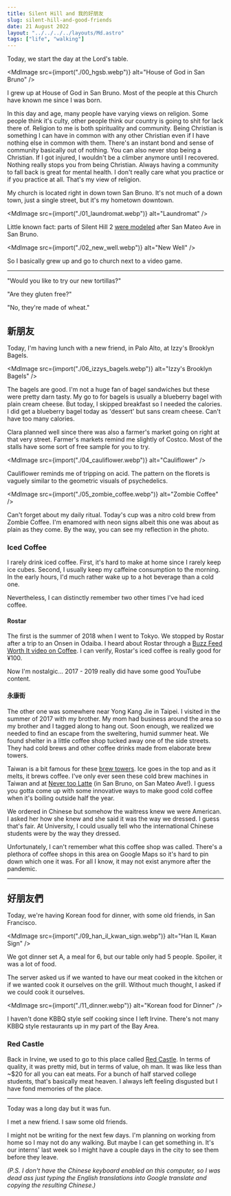 ```yaml
---
title: Silent Hill and 我的好朋友
slug: silent-hill-and-good-friends
date: 21 August 2022
layout: "../../../../layouts/Md.astro"
tags: ["life", "walking"]
---
```



Today, we start the day at the Lord's table.

<MdImage src={import("./00_hgsb.webp")} alt="House of God in San Bruno" />

I grew up at House of God in San Bruno.
Most of the people at this Church have known me since I was born.

In this day and age, many people have varying views on religion.
Some people think it's culty, other people think our country is going to shit for lack there of.
Religion to me is both spirituality and community.
Being Christian is something I can have in common with any other Christian even if I have nothing else in common with them.
There's an instant bond and sense of community basically out of nothing.
You can also never stop being a Christian.
If I got injured, I wouldn't be a climber anymore until I recovered.
Nothing really stops you from being Christian.
Always having a community to fall back is great for mental health.
I don't really care what you practice or if you practice at all.
That's my view of religion.

My church is located right in down town San Bruno.
It's not much of a down town, just a single street, but it's my hometown downtown.

<MdImage src={import("./01_laundromat.webp")} alt="Laundromat" />

Little known fact: parts of Silent Hill 2
[were modeled](http://www.igotaletter.com/rarities/oldneelystreet/)
after San Mateo Ave in San Bruno.

<MdImage src={import("./02_new_well.webp")} alt="New Well" />

So I basically grew up and go to church next to a video game.

---

"Would you like to try our new tortillas?"

"Are they gluten free?"

"No, they're made of wheat."

## 新朋友

Today, I'm having lunch with a new friend, in Palo Alto, at Izzy's Brooklyn Bagels.

<MdImage src={import("./06_izzys_bagels.webp")} alt="Izzy's Brooklyn Bagels" />

The bagels are good.
I'm not a huge fan of bagel sandwiches but these were pretty darn tasty.
My go to for bagels is usually a blueberry bagel with plain cream cheese.
But today, I skipped breakfast so I needed the calories.
I did get a blueberry bagel today as 'dessert' but sans cream cheese.
Can't have too many calories.

Clara planned well since there was also a farmer's market going on right at that very street.
Farmer's markets remind me slightly of Costco.
Most of the stalls have some sort of free sample for you to try.

<MdImage src={import("./04_cauliflower.webp")} alt="Cauliflower" />

Cauliflower reminds me of tripping on acid.
The pattern on the florets is vaguely similar to the geometric visuals of psychedelics.

<MdImage src={import("./05_zombie_coffee.webp")} alt="Zombie Coffee" />

Can't forget about my daily ritual.
Today's cup was a nitro cold brew from Zombie Coffee.
I'm enamored with neon signs albeit this one was about as plain as they come.
By the way, you can see my reflection in the photo.

### Iced Coffee

I rarely drink iced coffee.
First, it's hard to make at home since I rarely keep ice cubes.
Second, I usually keep my caffeine consumption to the morning.
In the early hours, I'd much rather wake up to a hot beverage than a cold one.

Nevertheless, I can distinctly remember two other times I've had iced coffee.

#### Rostar

The first is the summer of 2018 when I went to Tokyo.
We stopped by Rostar after a trip to an Onsen in Odaiba.
I heard about Rostar through a [Buzz Feed Worth It video on Coffee](https://youtu.be/qIbbJV-grHg?t=38).
I can verify, Rostar's iced coffee is really good for ¥100.

Now I'm nostalgic... 2017 - 2019 really did have some good YouTube content.

#### 永康街

The other one was somewhere near Yong Kang Jie in Taipei.
I visited in the summer of 2017 with my brother.
My mom had business around the area so my brother and I tagged along to hang out.
Soon enough, we realized we needed to find an escape from the sweltering, humid summer heat.
We found shelter in a little coffee shop tucked away one of the side streets.
They had cold brews and other coffee drinks made from elaborate brew towers.

Taiwan is a bit famous for these
[brew towers](https://yama-glass.com/products/yama-cold-drip-tower-6-8-cup-bamboo-straight-frame-32oz).
Ice goes in the top and as it melts, it brews coffee.
I've only ever seen these cold brew machines in Taiwan and at
[Never too Latte](https://www.nevertoolattecafe.com/) (in San Bruno, on San Mateo Ave!).
I guess you gotta come up with some innovative ways to make good cold coffee when it's boiling outside half the year.

We ordered in Chinese but somehow the waitress knew we were American.
I asked her how she knew and she said it was the way we dressed.
I guess that's fair.
At University, I could usually tell who the international Chinese students were by the way they dressed.

Unfortunately, I can't remember what this coffee shop was called.
There's a plethora of coffee shops in this area on Google Maps so it's hard to pin down which one it was.
For all I know, it may not exist anymore after the pandemic.

---

## 好朋友們

Today, we're having Korean food for dinner, with some old friends, in San Francisco.

<MdImage src={import("./09_han_il_kwan_sign.webp")} alt="Han IL Kwan Sign" />

We got dinner set A, a meal for 6, but our table only had 5 people.
Spoiler, it was a lot of food.

The server asked us if we wanted to have our meat cooked in the kitchen or if we wanted cook it ourselves on the grill.
Without much thought, I asked if we could cook it ourselves.

<MdImage src={import("./11_dinner.webp")} alt="Korean food for Dinner" />

I haven't done KBBQ style self cooking since I left Irvine.
There's not many KBBQ style restaurants up in my part of the Bay Area.

### Red Castle

Back in Irvine, we used to go to this place called [Red Castle](https://www.yelp.com/biz/red-castle-garden-grove-6).
In terms of quality, it was pretty mid, but in terms of value, oh man.
It was like less than ~$20 for all you can eat meats.
For a bunch of half starved college students, that's basically meat heaven.
I always left feeling disgusted but I have fond memories of the place.

---

Today was a long day but it was fun.

I met a new friend.
I saw some old friends.

I might not be writing for the next few days.
I'm planning on working from home so I may not do any walking.
But maybe I can get something in.
It's our interns' last week so I might have a couple days in the city to see them before they leave.

_(P.S. I don't have the Chinese keyboard enabled on this computer,
so I was dead ass just typing the English translations into Google translate and copying the resulting Chinese.)_

